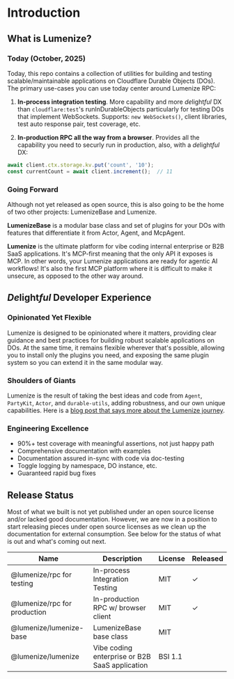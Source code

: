 ---
---

# Introduction

## What is Lumenize?

### Today (October, 2025)
Today, this repo contains a collection of utilities for building and testing scalable/maintainable applications on Cloudflare Durable Objects (DOs). The primary use-cases you can use today center around Lumenize RPC:

1. **In-process integration testing**. More capability and more *de*light*ful* DX than `cloudflare:test`'s runInDurableObjects particularly for testing DOs that implement WebSockets. Supports: `new WebSockets()`, client libraries, test auto response pair, test coverage, etc.

2. **In-production RPC all the way from a browser**. Provides all the capability you need to securly run in production, also, with a *de*light*ful* DX:
  ```typescript
  await client.ctx.storage.kv.put('count', '10');
  const currentCount = await client.increment();  // 11
  ```

### Going Forward

Although not yet released as open source, this is also going to be the home of two other projects: LumenizeBase and Lumenize.

**LumenizeBase** is a modular base class and set of plugins for your DOs with features that differentiate it from Actor, Agent, and McpAgent.

**Lumenize** is the ultimate platform for vibe coding internal enterprise or B2B SaaS applications. It's MCP-first meaning that the only API it exposes is MCP. In other words, your Lumenize applications are ready for agentic AI workflows! It's also the first MCP platform where it is difficult to make it unsecure, as opposed to the other way around.

## *De*light*ful* Developer Experience

### Opinionated Yet Flexible

Lumenize is designed to be opinionated where it matters, providing clear guidance and best practices for building robust scalable applications on DOs. At the same time, it remains flexible wherever that's possible, allowing you to install only the plugins you need, and exposing the same plugin system so you can extend it in the same modular way.

### Shoulders of Giants

Lumenize is the result of taking the best ideas and code from `Agent`, `PartyKit`, `Actor`, and `durable-utils`, adding robustness, and our own unique capabilities. Here is a [blog post that says more about the Lumenize journey](/blog/shoulders-of-giants).

### Engineering Excellence

- 90%+ test coverage with meaningful assertions, not just happy path
- Comprehensive documentation with examples
- Documentation assured in-sync with code via doc-testing
- Toggle logging by namespace, DO instance, etc.
- Guaranteed rapid bug fixes

## Release Status

Most of what we built is not yet published under an open source license and/or lacked good documentation. However, we are now in a position to start releasing pieces under open source licenses as we clean up the documentation for external consumption. See below for the status of what is out and what's coming out next.

<table style={{width: '100%'}}>
  <thead>
    <tr>
      <th style={{textAlign: 'left', minWidth: '200px'}}>Name</th>
      <th style={{textAlign: 'left'}}>Description</th>
      <th style={{textAlign: 'center'}}>License</th>
      <th style={{textAlign: 'center'}}>Released</th>
    </tr>
  </thead>
  <tbody>
    <tr>
      <td style={{textAlign: 'left'}}>@lumenize/rpc for testing</td>
      <td style={{textAlign: 'left'}}>In-process Integration Testing</td>
      <td style={{textAlign: 'center'}}>MIT</td>
      <td style={{textAlign: 'center'}}><span style={{color: 'green'}}>✓</span></td>
    </tr>
    <tr>
      <td style={{textAlign: 'left'}}>@lumenize/rpc for production</td>
      <td style={{textAlign: 'left'}}>In-production RPC w/ browser client</td>
      <td style={{textAlign: 'center'}}>MIT</td>
      <td style={{textAlign: 'center'}}><span style={{color: 'green'}}>✓</span></td>
    </tr>
    <tr>
      <td style={{textAlign: 'left'}}>@lumenize/lumenize-base</td>
      <td style={{textAlign: 'left'}}>LumenizeBase base class</td>
      <td style={{textAlign: 'center'}}>MIT</td>
      <td style={{textAlign: 'center'}}></td>
    </tr>
    <tr>
      <td style={{textAlign: 'left'}}>@lumenize/lumenize</td>
      <td style={{textAlign: 'left'}}>Vibe coding enterprise or B2B SaaS application</td>
      <td style={{textAlign: 'center'}}>BSI 1.1</td>
      <td style={{textAlign: 'center'}}></td>
    </tr>
  </tbody>
</table>
